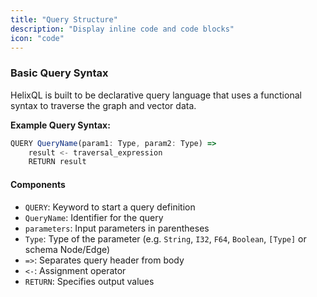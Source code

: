 ```yaml
---
title: "Query Structure"
description: "Display inline code and code blocks"
icon: "code"
---
```


### Basic Query Syntax

HelixQL is built to be declarative query language that uses a functional syntax 
to traverse the graph and vector data.


**Example Query Syntax:**

```js
QUERY QueryName(param1: Type, param2: Type) =>
    result <- traversal_expression
    RETURN result
```

#### Components

- `QUERY`: Keyword to start a query definition
- `QueryName`: Identifier for the query
- `parameters`: Input parameters in parentheses
- `Type`: Type of the parameter (e.g. `String`, `I32`, `F64`, `Boolean`, `[Type]` or schema Node/Edge)
- `=>`: Separates query header from body
- `<-`: Assignment operator
- `RETURN`: Specifies output values